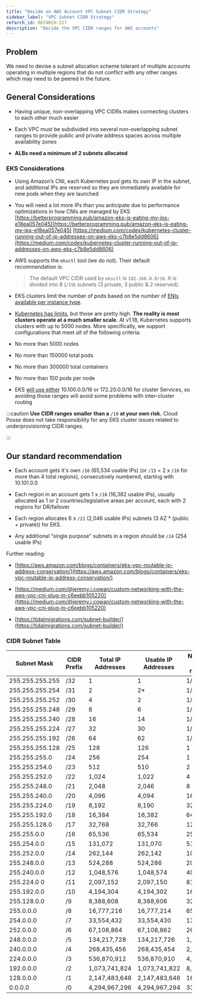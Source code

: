 ```yaml
---
title: "Decide on AWS Account VPC Subnet CIDR Strategy"
sidebar_label: "VPC Subnet CIDR Strategy"
refarch_id: REFARCH-217
description: "Decide the VPC CIDR ranges for AWS accounts"
---
```


## Problem

We need to devise a subnet allocation scheme tolerant of multiple accounts operating in multiple regions that do not
conflict with any other ranges which may need to be peered in the future.

## General Considerations

- Having unique, non-overlapping VPC CIDRs makes connecting clusters to each other much easier

- Each VPC must be subdivided into several non-overlapping subnet ranges to provide public and private address spaces
  across multiple availability zones

- **ALBs need a minimum of 2 subnets allocated**

### EKS Considerations

- Using Amazon’s CNI, each Kubernetes pod gets its own IP in the subnet, and additional IPs are reserved so they are
  immediately available for new pods when they are launched

- You will need a lot more IPs than you anticipate due to performance optimizations in how CNIs are managed by EKS
  [https://betterprogramming.pub/amazon-eks-is-eating-my-ips-e18ea057e045](https://betterprogramming.pub/amazon-eks-is-eating-my-ips-e18ea057e045)
  [https://medium.com/codex/kubernetes-cluster-running-out-of-ip-addresses-on-aws-eks-c7b8e5dd8606](https://medium.com/codex/kubernetes-cluster-running-out-of-ip-addresses-on-aws-eks-c7b8e5dd8606)

- AWS supports the `eksctl` tool (we do not). Their default recommendation is:

  > The default VPC CIDR used by `eksctl` is `192.168.0.0/16`. It is divided into 8 (`/19`) subnets (3 private, 3 public
  > & 2 reserved).

- EKS clusters limit the number of pods based on the number of
  [ENIs available per instance type](https://docs.aws.amazon.com/AWSEC2/latest/UserGuide/using-eni.html#AvailableIpPerENI).

- [Kubernetes has limits](https://kubernetes.io/docs/setup/best-practices/cluster-large/), but those are pretty high.
  **The reality is most clusters operate at a much smaller scale.** At v1.18, Kubernetes supports clusters with up to
  5000 nodes. More specifically, we support configurations that meet _all_ of the following criteria:

- No more than 5000 nodes

- No more than 150000 total pods

- No more than 300000 total containers

- No more than 100 pods per node

- EKS [will use either](https://github.com/aws/containers-roadmap/issues/216#issue-423314258) 10.100.0.0/16 or
  172.20.0.0/16 for cluster Services, so avoiding those ranges will avoid some problems with inter-cluster routing

:::caution **Use CIDR ranges** **smaller** **than a** `/19` **at your own risk.** Cloud Posse does not take
responsibility for any EKS cluster issues related to underprovisioning CIDR ranges.

:::

## Our standard recommendation

- Each account gets it's own `/16` (65,534 usable IPs) (or `/15` = 2 x `/16` for more than 4 total regions),
  consecutively numbered, starting with 10.101.0.0

- Each region in an account gets 1 x `/18` (16,382 usable IPs), usually allocated as 1 or 2 countries/legislative areas
  per account, each with 2 regions for DR/failover

- Each region allocates 6 x `/21` (2,046 usable IPs) subnets (3 AZ \* (public + private)) for EKS.

- Any additional “single purpose” subnets in a region should be `/24` (254 usable IPs)

Further reading:

- [https://aws.amazon.com/blogs/containers/eks-vpc-routable-ip-address-conservation/](https://aws.amazon.com/blogs/containers/eks-vpc-routable-ip-address-conservation/)

- [https://medium.com/@jeremy.i.cowan/custom-networking-with-the-aws-vpc-cni-plug-in-c6eebb105220](https://medium.com/@jeremy.i.cowan/custom-networking-with-the-aws-vpc-cni-plug-in-c6eebb105220)

- [https://tidalmigrations.com/subnet-builder/](https://tidalmigrations.com/subnet-builder/)

### CIDR Subnet Table

| **Subnet Mask** | **CIDR Prefix** | **Total IP Addresses** | **Usable IP Addresses** | **Number of /24 networks** |
| --------------- | --------------- | ---------------------- | ----------------------- | -------------------------- |
| 255.255.255.255 | /32             | 1                      | 1                       | 1/256th                    |
| 255.255.255.254 | /31             | 2                      | 2\*                     | 1/128th                    |
| 255.255.255.252 | /30             | 4                      | 2                       | 1/64th                     |
| 255.255.255.248 | /29             | 8                      | 6                       | 1/32nd                     |
| 255.255.255.240 | /28             | 16                     | 14                      | 1/16th                     |
| 255.255.255.224 | /27             | 32                     | 30                      | 1/8th                      |
| 255.255.255.192 | /26             | 64                     | 62                      | 1/4th                      |
| 255.255.255.128 | /25             | 128                    | 126                     | 1 half                     |
| 255.255.255.0   | /24             | 256                    | 254                     | 1                          |
| 255.255.254.0   | /23             | 512                    | 510                     | 2                          |
| 255.255.252.0   | /22             | 1,024                  | 1,022                   | 4                          |
| 255.255.248.0   | /21             | 2,048                  | 2,046                   | 8                          |
| 255.255.240.0   | /20             | 4,096                  | 4,094                   | 16                         |
| 255.255.224.0   | /19             | 8,192                  | 8,190                   | 32                         |
| 255.255.192.0   | /18             | 16,384                 | 16,382                  | 64                         |
| 255.255.128.0   | /17             | 32,768                 | 32,766                  | 128                        |
| 255.255.0.0     | /16             | 65,536                 | 65,534                  | 256                        |
| 255.254.0.0     | /15             | 131,072                | 131,070                 | 512                        |
| 255.252.0.0     | /14             | 262,144                | 262,142                 | 1024                       |
| 255.248.0.0     | /13             | 524,288                | 524,286                 | 2048                       |
| 255.240.0.0     | /12             | 1,048,576              | 1,048,574               | 4096                       |
| 255.224.0 0     | /11             | 2,097,152              | 2,097,150               | 8192                       |
| 255.192.0.0     | /10             | 4,194,304              | 4,194,302               | 16,384                     |
| 255.128.0.0     | /9              | 8,388,608              | 8,388,606               | 32,768                     |
| 255.0.0.0       | /8              | 16,777,216             | 16,777,214              | 65,536                     |
| 254.0.0.0       | /7              | 33,554,432             | 33,554,430              | 131,072                    |
| 252.0.0.0       | /6              | 67,108,864             | 67,108,862              | 262,144                    |
| 248.0.0.0       | /5              | 134,217,728            | 134,217,726             | 1,048,576                  |
| 240.0.0.0       | /4              | 268,435,456            | 268,435,454             | 2,097,152                  |
| 224.0.0.0       | /3              | 536,870,912            | 536,870,910             | 4,194,304                  |
| 192.0.0.0       | /2              | 1,073,741,824          | 1,073,741,822           | 8,388,608                  |
| 128.0.0.0       | /1              | 2,147,483,648          | 2,147,483,646           | 16,777,216                 |
| 0.0.0.0         | /0              | 4,294,967,296          | 4,294,967,294           | 33,554,432                 |
